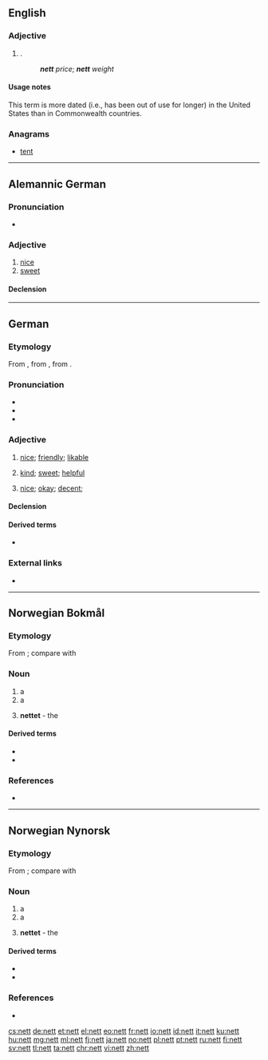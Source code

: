 ==English==

===Adjective===
{{en-adj|-}}

# {{label|en|dated}} {{alternative spelling of|net|lang=en|nodot=1}} {{gloss|remaining after [[expense]]s or [[deductions]]}}.
#: '''''nett''' price''; '''''nett''' weight''

====Usage notes====
This term is more dated (i.e., has been out of use for longer) in the United States than in Commonwealth countries.

===Anagrams===
* [[tent#English|tent]]

----

==Alemannic German==

===Pronunciation===
* {{IPA|/net/|lang=gsw}}

===Adjective===
{{head|gsw|adjective|comparative|netter|superlative|nettischt}}

# [[nice]]
# [[sweet]]

====Declension====
{{gsw-decl-adj|nett}}

----

==German==

===Etymology===
From {{etyl|dum|de}} {{m|dum|net||neat, decent, pretty}}, from {{etyl|fro|de}} {{m|fro|net||neat, decent}}, from {{etyl|la|de}} {{m|la|nitidus}}.

===Pronunciation===
* {{IPA|/nɛt/|lang=de}}
* {{audio|De-nett.ogg|Audio (Germany)|lang=de}}
* {{audio|De-at-nett.ogg|Audio (Austria)|lang=de}}

===Adjective===
{{de-adj|netter|nettesten}}

# {{lb|de|of people}} [[nice]]; [[friendly]]; [[likable]]
# {{lb|de|of people; deeds}} [[kind]]; [[sweet]]; [[helpful]]
# {{lb|de|of things; situations}} [[nice]]; [[okay]]; [[decent]]; {{non-gloss definition|often expressing a more reluctant praise}}

====Declension====
{{de-decl-adj|nett|netter|nettest}}

====Derived terms====
* {{l|de|Nettigkeit}}

===External links===
* {{R:Duden}}

----

==Norwegian Bokmål==

===Etymology===
From {{etyl|non|nb}} {{m|non|net}}; compare with {{etyl|de|-}} {{m|de|Netz}}

===Noun===
{{nb-noun-n1}}

# a {{l|en|net}}
# a {{l|en|network}}
# {{qualifier|in definite singular form}} '''nettet''' - the {{l|en|Internet}}

====Derived terms====
* {{l|nb|nettverk}}
* {{l|nb|rutenett}}

===References===
* {{R:The Bokmål Dictionary}}

----

==Norwegian Nynorsk==

===Etymology===
From {{etyl|non|nn}} {{m|non|net}}; compare with {{etyl|de|-}} {{m|de|Netz}}

===Noun===
{{nn-noun-n1}}

# a {{l|en|net}}
# a {{l|en|network}}
# {{qualifier|in definite singular form}} '''nettet''' - the {{l|en|Internet}}

====Derived terms====
* {{l|nn|nettverk}}
* {{l|nn|rutenett}}

===References===
* {{R:The Nynorsk Dictionary}}

[[cs:nett]]
[[de:nett]]
[[et:nett]]
[[el:nett]]
[[eo:nett]]
[[fr:nett]]
[[io:nett]]
[[id:nett]]
[[it:nett]]
[[ku:nett]]
[[hu:nett]]
[[mg:nett]]
[[ml:nett]]
[[fj:nett]]
[[ja:nett]]
[[no:nett]]
[[pl:nett]]
[[pt:nett]]
[[ru:nett]]
[[fi:nett]]
[[sv:nett]]
[[tl:nett]]
[[ta:nett]]
[[chr:nett]]
[[vi:nett]]
[[zh:nett]]